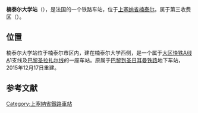 {{unreferenced|time=2016-11-05T09:04:07+00:00}}
{{Infobox station
| name          =<!-- 注释出：[[File:RATP.svg|32x32px]] -->楠泰尔大学站<br>{{lang|fr|Gare de Nanterre-Université}} 
| type          = [[法国铁路|法国铁路]]
| image = Nouvelle Gare de Nanterre-Université.jpg
|image_caption = 楠泰尔大学站外侧
| address       = {{FRA}}[[上塞纳省|上塞纳省]][[楠泰尔|楠泰尔]]
| latd          = 48
| latm          = 54
| lats          = 05
| latNS         = N
| longd         = 2
| longm         = 12
| longs         = 53
| longEW        = E
| operator = <!-- 注释出：[[File:RATP.svg|32x32px]] -->
| coordinates_display = yes
| iso_region    = FR
| line          = 
* [[大区快铁A线|大区快铁A线]]
| platform      = 3
| tracks        = 5
| elevation = 
| opened        = 1972年
| rebuilt =2015年12月17日
| status = 使用中
| closed        = 
| passengers= 
| pass_year= 2015年
| station_type = 客运车站
| connections = 
* [[RATP公交路网|巴黎城市公共交通]]
* [[file:Paris_Noctilien_logo.svg|51x51px]]
| route_map =
| map_locator   = 
| note =
}}

'''楠泰尔大学站'''（{{lang-fr|Gare de Nanterre-Université}}），是法国的一个铁路车站，位于[[上塞纳省|上塞纳省]][[楠泰尔|楠泰尔]]。属于第三收费区（{{lang-fr|Zone 3}}）。

==位置==
楠泰尔大学站位于楠泰尔市区内，建在楠泰尔大学西侧，是一个属于[[大区快铁A线|大区快铁A线]]A1支线及[[巴黎圣拉扎尔线|巴黎圣拉扎尔线]]的一座车站。原属于[[巴黎到圣日耳曼铁路|巴黎到圣日耳曼铁路]]地下车站，2015年12月17日重建。

== 参考文献 ==
{{Reflist}}

{{RER A}}
[[Category:上塞納省鐵路車站|Category:上塞納省鐵路車站]]